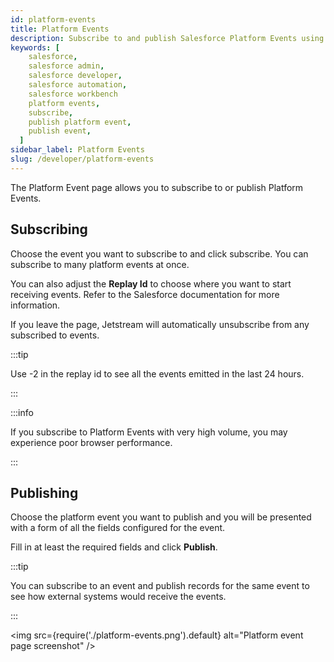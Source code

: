 ```yaml
---
id: platform-events
title: Platform Events
description: Subscribe to and publish Salesforce Platform Events using Jetstream.
keywords: [
    salesforce,
    salesforce admin,
    salesforce developer,
    salesforce automation,
    salesforce workbench
    platform events,
    subscribe,
    publish platform event,
    publish event,
  ]
sidebar_label: Platform Events
slug: /developer/platform-events
---
```


The Platform Event page allows you to subscribe to or publish Platform Events.

## Subscribing

Choose the event you want to subscribe to and click subscribe. You can subscribe to many platform events at once.

You can also adjust the **Replay Id** to choose where you want to start receiving events. Refer to the Salesforce documentation for more information.

If you leave the page, Jetstream will automatically unsubscribe from any subscribed to events.

:::tip

Use -2 in the replay id to see all the events emitted in the last 24 hours.

:::

:::info

If you subscribe to Platform Events with very high volume, you may experience poor browser performance.

:::

## Publishing

Choose the platform event you want to publish and you will be presented with a form of all the fields configured for the event.

Fill in at least the required fields and click **Publish**.

:::tip

You can subscribe to an event and publish records for the same event to see how external systems would receive the events.

:::

<img src={require('./platform-events.png').default} alt="Platform event page screenshot" />
